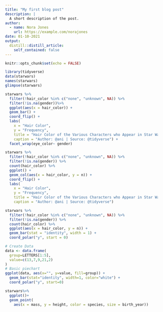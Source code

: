 ```yaml
---
title: "My first blog post"
description: |
  A short description of the post.
author:
  - name: Nora Jones
    url: https://example.com/norajones
date: 01-10-2021
output:
  distill::distill_article:
    self_contained: false
---
```



```r
knitr::opts_chunk$set(echo = FALSE)
```

```r
library(tidyverse)
data(starwars)
names(starwars)
glimpse(starwars)
```

```r
starwars %>% 
  filter(!hair_color %in% c("none", "unknown", NA)) %>%
  filter(!is.na(gender))%>%
  ggplot(aes(x = hair_color)) +
  geom_bar() + 
  coord_flip() +
  labs(
    x = "Hair Color",
    y = "Frequency",
    title = "Hair Color of the Various Characters who Appear in Star Wars",
    caption = "Author: @ani | Source: @tidyverse") +
  facet_wrap(eye_color~ gender)

```
```r
starwars %>% 
  filter(!hair_color %in% c("none", "unknown", NA)) %>%
  filter(!is.na(gender)) %>%
  count(hair_color) %>%
  ggplot() +
  geom_col(aes(x = hair_color, y = n)) + 
  coord_flip() +
  labs(
    x = "Hair Color",
    y = "Frequency",
    title = "Hair Color of the Various Characters who Appear in Star Wars",
    caption = "Author: @ani | Source: @tidyverse") 
```

```r
starwars %>% 
  filter(!hair_color %in% c("none", "unknown", NA)) %>%
  filter(!is.na(gender)) %>%
  count(hair_color) %>%
  ggplot(aes(x = hair_color, y = n)) +
  geom_bar(stat = "identity", width = 1) +
  coord_polar("y", start = 0)

```

```r
# Create Data
data <- data.frame(
  group=LETTERS[1:5],
  value=c(13,7,9,21,2)
)
# Basic piechart
ggplot(data, aes(x="", y=value, fill=group)) +
  geom_bar(stat="identity", width=1, color="white") +
  coord_polar("y", start=0)
```

```r
starwars%>%
  ggplot()+
  geom_point(
    aes(x = mass, y = height, color = species, size = birth_year))

```




